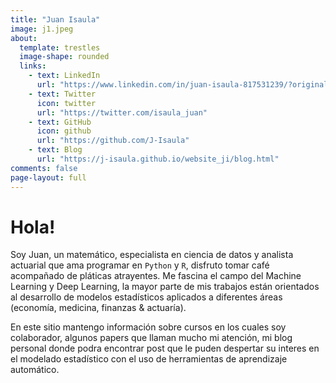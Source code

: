 ---
title: "Juan Isaula"
image: j1.jpeg
about:
  template: trestles
  image-shape: rounded
  links:
    - text: LinkedIn
      url: "https://www.linkedin.com/in/juan-isaula-817531239/?originalSubdomain=hn"
    - text: Twitter
      icon: twitter
      url: "https://twitter.com/isaula_juan"
    - text: GitHub
      icon: github
      url: "https://github.com/J-Isaula"
    - text: Blog
      url: "https://j-isaula.github.io/website_ji/blog.html"
comments: false
page-layout: full
---

# Hola!

Soy Juan, un matemático, especialista en ciencia de datos y analista actuarial que ama programar en `Python` y `R`, disfruto tomar café acompañado de pláticas atrayentes. Me fascina el campo del Machine Learning y Deep Learning, la mayor parte de mis trabajos están orientados al desarrollo de modelos estadísticos aplicados a diferentes áreas (economía, medicina, finanzas & actuaría).

En este sitio mantengo información sobre cursos en los cuales soy colaborador, algunos papers que llaman mucho mi atención, mi blog personal donde podra encontrar post que le puden despertar su interes en el modelado estadístico con el uso de herramientas de aprendizaje automático.
